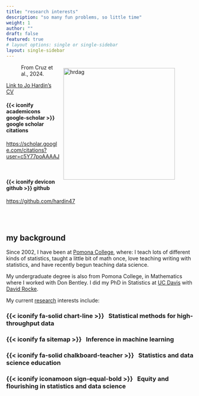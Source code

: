 ```yaml
---
title: "research interests"
description: "so many fun problems, so little time"
weight: 1
author: ""
draft: false
featured: true
# layout options: single or single-sidebar
layout: single-sidebar
---
```


<figure>
<img style = "padding: 10px;float: right;" alt = 'hrdag' width='300' src='xminxmax.png' /><figcaption>From Cruz et al., 2024.</figcaption>
</figure>

<p><a href="../../research/resume.pdf" target = "_blank">Link to Jo Hardin's CV</a></p>

:::{.link}
::::{.link-header}
#### {{< iconify academicons google-scholar >}} google scholar citations
::::
::::{.link-container}
<a href = "https://scholar.google.com/citations?user=c5Y77poAAAAJ" target = "_blank">https://scholar.google.com/citations?user=c5Y77poAAAAJ</a>
::::
:::

<br/>

:::{.link}
::::{.link-header}
#### {{< iconify devicon github >}} github 
::::
::::{.link-container}
<a href = "https://github.com/hardin47" target = "_blank">https://github.com/hardin47</a>
::::
:::



<br> <br>

## my background

Since 2002, I have been at [Pomona College](https://www.pomona.edu/academics/departments/mathematics), where: I teach lots of different kinds of statistics, taught a little bit of math once, love teaching writing with statistics, and have recently begun teaching data science.

My undergraduate degree is also from Pomona College, in Mathematics where I worked with Don Bentley.  I did my PhD in Statistics at [UC Davis](https://statistics.ucdavis.edu/) with [David Rocke](http://dmrocke.ucdavis.edu/).  

My current [research](/research/) interests include:

<h3>{{< iconify fa-solid chart-line >}}  &nbsp; Statistical methods for high-throughput data</h3>
<h3> {{< iconify fa sitemap >}}  &nbsp; Inference in machine learning</h3>
<h3> {{< iconify fa-solid chalkboard-teacher >}}  &nbsp; Statistics and data science education</h3>
<h3>{{< iconify iconamoon sign-equal-bold >}}  &nbsp; Equity and flourishing in statistics and data science</h3> 









